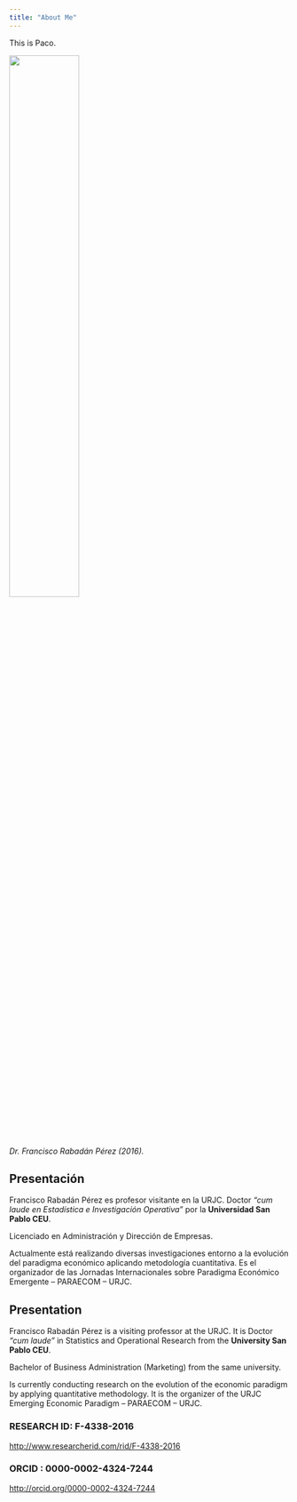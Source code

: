 ```yaml
---
title: "About Me"
---
```


This is Paco.

<img src="images/pacorabadanceuweb.jpg" style="width:50%">

*Dr. Francisco Rabadán Pérez (2016).*

## Presentación
Francisco Rabadán Pérez es profesor visitante en la URJC. Doctor *"cum laude en Estadística e Investigación Operativa"* por la **Universidad San Pablo CEU**. 

Licenciado en Administración y Dirección de Empresas. 

Actualmente está realizando diversas investigaciones entorno a la evolución del paradigma económico aplicando metodología cuantitativa. Es el organizador de las Jornadas Internacionales sobre Paradigma Económico Emergente – PARAECOM – URJC.

## Presentation
Francisco Rabadán Pérez is a visiting professor at the URJC. It is Doctor *"cum laude"* in Statistics and Operational Research from the **University San Pablo CEU**. 

Bachelor of Business Administration (Marketing) from the same university. 

Is currently conducting research on the evolution of the economic paradigm by applying quantitative methodology. It is the organizer of the URJC Emerging Economic Paradigm – PARAECOM – URJC.

### RESEARCH ID: F-4338-2016

<http://www.researcherid.com/rid/F-4338-2016>

### ORCID : 0000-0002-4324-7244

<http://orcid.org/0000-0002-4324-7244>

